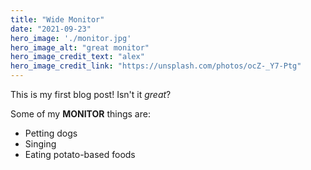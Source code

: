 ```yaml
---
title: "Wide Monitor"
date: "2021-09-23"
hero_image: './monitor.jpg'
hero_image_alt: "great monitor"
hero_image_credit_text: "alex"
hero_image_credit_link: "https://unsplash.com/photos/ocZ-_Y7-Ptg"
---
```


This is my first blog post! Isn't it *great*?

Some of my **MONITOR** things are:

* Petting dogs
* Singing
* Eating potato-based foods